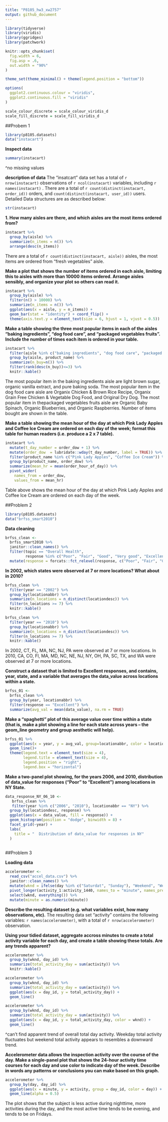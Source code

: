 ```yaml
---
title: "P8105_hw3_xw2757"
output: github_document
---
```

```r
library(tidyverse)
library(viridis)
library(ggridges)
library(patchwork)

knitr::opts_chunk$set(
  fig.width = 6,
  fig.asp = .6,
  out.width = "90%"
)

theme_set(theme_minimal() + theme(legend.position = "bottom"))

options(
  ggplot2.continuous.colour = "viridis",
  ggplot2.continuous.fill = "viridis"
)

scale_colour_discrete = scale_colour_viridis_d
scale_fill_discrete = scale_fill_viridis_d
```

##Probem 1 
```r
library(p8105.datasets)
data("instacart")
```

**Inspect data**
```r
summary(instacart) 
```
^no missing values


**description of data**
The "insatcart" data set has a total of `r nrow(instacart)` observations of `r ncol(instacart)` variables, including `r names(instacart)` . There are a total of `r count(distinct(instacart, order_id))` orders, and `count(distinct(instacart, user_id))` users. Detailed Data structures are as described below:
```r
str(instacart)
```

**1. How many aisles are there, and which aisles are the most items ordered from?**
```r
instacart %>% 
  group_by(aisle) %>% 
  summarize(n_items = n()) %>% 
  arrange(desc(n_items))
```
There are a total of `r count(distinct(instacart, aisle))` aisles, the most items are ordered from "fresh vegetables" aisle. 


**Make a plot that shows the number of items ordered in each aisle, limiting this to aisles with more than 10000 items ordered. Arrange aisles sensibly, and organize your plot so others can read it.**

```r
instacart %>% 
  group_by(aisle) %>% 
  filter(n() > 10000) %>% 
  summarize(n_items = n()) %>%
  ggplot(aes(x = aisle, y = n_items)) +
  geom_bar(stat = "identity") + coord_flip() + 
  theme(axis.text.y = element_text(size = 6, hjust = 1, vjust = 0.5))
```



**Make a table showing the three most popular items in each of the aisles “baking ingredients”, “dog food care”, and “packaged vegetables fruits”. Include the number of times each item is ordered in your table.**

```r
instacart %>% 
  filter(aisle %in% c("baking ingredients", "dog food care", "packaged vegetables fruits")) %>% 
  group_by(aisle, product_name) %>% 
  summarize(n_buy=n()) %>% 
  filter(rank(desc(n_buy))<=3) %>% 
  knitr::kable()
```
The most popular item in the baking ingredients aisle are light brown sugar, organic vanilla extract, and pure baking soda. 
The most popular item in the dog food care aisle are Organix Chicken & Brown Rice Recipe, Organix Grain Free Chicken & Vegetable Dog Food, and Original Dry Dog.
The most popular item in thepackaged vegetables fruits aisle are Organic Baby Spinach, Organic Blueberries, and Organic Raspberries. Number of items bought are shown in the table. 

**Make a table showing the mean hour of the day at which Pink Lady Apples and Coffee Ice Cream are ordered on each day of the week; format this table for human readers (i.e. produce a 2 x 7 table).**
```r
instacart %>% 
  mutate(t_day_number = order_dow + 1) %>% 
  mutate(order_dow  = lubridate::wday(t_day_number, label = TRUE)) %>% 
  filter(product_name %in% c("Pink Lady Apples", "Coffee Ice Cream")) %>% 
  group_by(product_name, order_dow) %>% 
  summarize(mean_hr = mean(order_hour_of_day)) %>% 
  pivot_wider(
    names_from = order_dow, 
    values_from = mean_hr)
```
Table above shows the mean hour of the day at which Pink Lady Apples and Coffee Ice Cream are ordered on each day of the week. 

##Problem 2
```r
library(p8105.datasets)
data("brfss_smart2010")
```

**Data cleaning**
```r
brfss_clean <- 
  brfss_smart2010 %>% 
  janitor::clean_names() %>% 
  filter(topic == "Overall Health",
         response %in% c("Poor", "Fair", "Good", "Very good", "Excellent")) %>% 
  mutate(response = forcats::fct_relevel(response, c("Poor", "Fair", "Good", "Very good", "Excellent")))
```
**In 2002, which states were observed at 7 or more locations? What about in 2010?**

```r
brfss_clean %>% 
  filter(year == "2002") %>% 
  group_by(locationabbr) %>% 
  summarize(n_locations = n_distinct(locationdesc)) %>% 
  filter(n_locations >= 7) %>% 
  knitr::kable()

brfss_clean %>% 
  filter(year == "2010") %>% 
  group_by(locationabbr) %>% 
  summarize(n_locations = n_distinct(locationdesc)) %>% 
  filter(n_locations >= 7) %>% 
  knitr::kable()
```
In 2002, CT, FL, MA, NC, NJ, PA were observed at 7 or more locations. 
In 2010, CA, CO, Fl, MA, MD, NC, NE, NJ, NY, OH, PA, SC, TX, and WA were observed at 7 or more locations. 
  

**Construct a dataset that is limited to Excellent responses, and contains, year, state, and a variable that averages the data_value across locations within a state. **


```r
brfss_01 <- 
  brfss_clean %>% 
  group_by(year, locationabbr) %>% 
  filter(response == "Excellent") %>% 
  summarize(avg_val = mean(data_value), na.rm = TRUE)
```

**Make a “spaghetti” plot of this average value over time within a state (that is, make a plot showing a line for each state across years – the geom_line geometry and group aesthetic will help).**

```r
brfss_01 %>% 
  ggplot(aes(x = year, y = avg_val, group=locationabbr, color = locationabbr)) +
  geom_line()+
  theme(legend.text = element_text(size = 4),
        legend.title = element_text(size = 4),
        legend.position = "right",
        legend.box = "horizontal")
```


**Make a two-panel plot showing, for the years 2006, and 2010, distribution of data_value for responses (“Poor” to “Excellent”) among locations in NY State.**
```r
data_response_NY_06_10 <- 
   brfss_clean %>% 
   filter(year %in% c("2006", "2010"), locationabbr == "NY") %>% 
  group_by(locationdesc, response) %>% 
  ggplot(aes(x = data_value, fill = response)) +
  geom_histogram(position = "dodge", binwidth = 8) +
  facet_grid(~year) +
  labs(
    title = "  Distribution of data_value for responses in NY"
  )
  
```


##Problem 3

**Loading data**
```r
accelerometer <- 
  read_csv("accel_data.csv") %>% 
  janitor::clean_names() %>% 
  mutate(wknd = ifelse(day %in% c("Saturdat", "Sunday"), "Weekend", "Weekday")) %>% 
  pivot_longer(activity_1:activity_1440, names_to = "minute", names_prefix = "activity_", values_to = "activity") %>% 
  select(wknd, everything()) %>% 
  mutate(minute = as.numeric(minute))
```

**Describe the resulting dataset (e.g. what variables exist, how many observations, etc).**
The resulting data set "activity" contains the following variables: `r names(accelerometer)`, with a total of `r nrow(accelerometer)` observation. 

**Using your tidied dataset, aggregate accross minutes to create a total activity variable for each day, and create a table showing these totals. Are any trends apparent?**

```r
accelerometer %>% 
  group_by(wknd, day_id) %>% 
  summarize(total_activity_day = sum(activity)) %>% 
  knitr::kable()

accelerometer %>% 
  group_by(wknd, day_id) %>% 
  summarize(total_activity_day = sum(activity)) %>% 
  ggplot(aes(x = day_id, y = total_activity_day)) +
  geom_line()

accelerometer %>% 
  group_by(wknd, day_id) %>% 
  summarize(total_activity_day = sum(activity)) %>% 
  ggplot(aes(x = day_id, y = total_activity_day, color = wknd)) +
  geom_line()
```
^can't find apparent trend of overall total day activity. Weekday total activity fluctuates but weekend total activity appears to resembles a downward trend. 

**Accelerometer data allows the inspection activity over the course of the day. Make a single-panel plot that shows the 24-hour activity time courses for each day and use color to indicate day of the week. Describe in words any patterns or conclusions you can make based on this graph.**

```r
accelerometer %>% 
  group_by(day, day_id) %>% 
  ggplot(aes(x = minute, y = activity, group = day_id, color = day)) +
  geom_line(alpha = 0.5)
```
The plot shows that the subject is less active during nighttime, more activities during the day, and the most active time tends to be evening, and tends to be on Fridays. 


